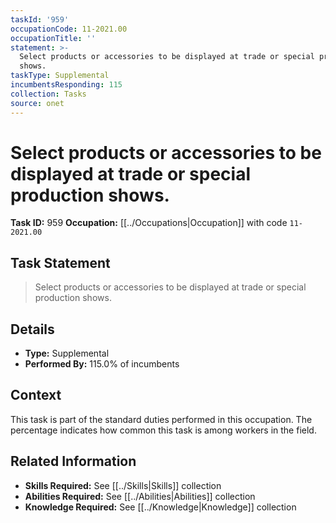 ```yaml
---
taskId: '959'
occupationCode: 11-2021.00
occupationTitle: ''
statement: >-
  Select products or accessories to be displayed at trade or special production
  shows.
taskType: Supplemental
incumbentsResponding: 115
collection: Tasks
source: onet
---
```

# Select products or accessories to be displayed at trade or special production shows.

**Task ID:** 959
**Occupation:** [[../Occupations|Occupation]] with code `11-2021.00`

## Task Statement

> Select products or accessories to be displayed at trade or special production shows.

## Details

- **Type:** Supplemental
- **Performed By:** 115.0% of incumbents

## Context

This task is part of the standard duties performed in this occupation. The percentage indicates how common this task is among workers in the field.

## Related Information

- **Skills Required:** See [[../Skills|Skills]] collection
- **Abilities Required:** See [[../Abilities|Abilities]] collection
- **Knowledge Required:** See [[../Knowledge|Knowledge]] collection
